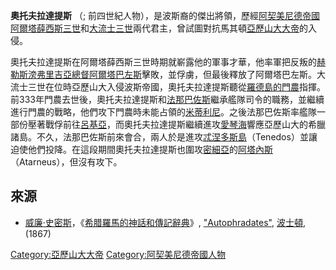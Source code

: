 '''奧托夫拉達提斯''' （{{lang-el|Aυτoφραδάτης}}; 前四世紀人物），是波斯裔的傑出將領，歷經[[阿契美尼德帝國|阿契美尼德帝國]][[阿爾塔薛西斯三世|阿爾塔薛西斯三世]]和[[大流士三世|大流士三世]]兩代君主，曾試圖對抗馬其頓[[亞歷山大大帝|亞歷山大大帝]]的入侵。

奧托夫拉達提斯在阿爾塔薛西斯三世時期就嶄露他的軍事才華，他率軍把反叛的[[赫勒斯滂弗里吉亞|赫勒斯滂弗里吉亞]][[總督_(古波斯)|總督]][[弗里吉亞的阿爾塔巴左斯|阿爾塔巴左斯]]擊敗，並俘虜，但最後釋放了阿爾塔巴左斯{{r|dem}}。大流士三世在位時亞歷山大入侵波斯帝國，奧托夫拉達提斯聽從[[羅德島的門農|羅德島的門農]]指揮。前333年門農去世後，奧托夫拉達提斯和[[法那巴佐斯|法那巴佐斯]]繼承艦隊司令的職務，並繼續進行門農的戰略，他們攻下門農時未能占領的[[米蒂利尼|米蒂利尼]]。之後法那巴佐斯率艦隊一部份壓著戰俘前往[[呂基亞|呂基亞]]，而奧托夫拉達提斯繼續進攻[[愛琴海|愛琴海]]響應亞歷山大的希臘諸島。不久，法那巴佐斯前來會合，兩人於是進攻[[忒涅多斯島|忒涅多斯島]]（Tenedos）並讓迫使他們投降{{r|arr_2.1}}。在這段期間奧托夫拉達提斯也圍攻[[密細亞|密細亞]]的[[阿塔內斯|阿塔內斯]]（Atarneus），但沒有攻下{{r|aris_2.4.10}}。

==來源==
{{reflist|refs=
<ref name=dem> [[狄摩西尼|狄摩西尼]], ''Speeches'', [http://www.perseus.tufts.edu/cgi-bin/ptext?doc=Perseus%3Atext%3A1999.01.0074;query=section%3D%23459;layout=;loc=23.153 "Against Aristocrates"]</ref>
<ref name=arr_2.1> [[阿利安|阿利安]], ''[[亞歷山大遠征記|亞歷山大遠征記]]'', [http://websfor.org/alexander/arrian/book2a.asp ii. 1]</ref>
<ref name=aris_2.4.10> [[亞里斯多德|亞里斯多德]], ''[[政治學_(亞里士多德)|政治學]]'', [http://www.perseus.tufts.edu/cgi-bin/ptext?doc=Perseus%3Atext%3A1999.01.0058;query=section%3D%2332;layout=;loc=2.1266b ii. 4]</ref>
}}
*[[威廉·史密斯_(辭典編纂者)|威廉·史密斯]]，《[[希腊羅馬的神話和傳記辭典|希腊羅馬的神話和傳記辭典]]》, [https://web.archive.org/web/20051217214356/http://www.ancientlibrary.com/smith-bio/0457.html "Autophradates"], [[波士頓|波士頓]], (1867)

{{歐洲歷史小作品}}
[[Category:亞歷山大大帝|Category:亞歷山大大帝]]
[[Category:阿契美尼德帝國人物|Category:阿契美尼德帝國人物]]